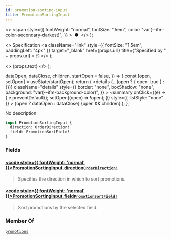 ```yaml
---
id: promotion-sorting-input
title: PromotionSortingInput
---
```


  <>
    <span
      style={{
        fontWeight: "normal",
        fontSize: ".5em",
        color: "var(--ifm-color-secondary-darkest)",
      }}
    >
      &nbsp;●&nbsp;
    </span>
  </>
);

  <>
    Specification
    <a
      className="link"
      style={{ fontSize: "1.5em", paddingLeft: "4px" }}
      target="\_blank"
      href={props.url}
      title={"Specified by " + props.url}
    >
      ⎘
    </a>
  </>
);

  <>
    <span className={props.class}>{props.text}</span>
  </>
);


  dataOpen,
  dataClose,
  children,
  startOpen = false,
}) => {
  const [open, setOpen] = useState(startOpen);
  return (
    <details
      {...(open ? { open: true } : {})}
      className="details"
      style={{
        border: "none",
        boxShadow: "none",
        background: "var(--ifm-background-color)",
      }}
    >
      <summary
        onClick={(e) => {
          e.preventDefault();
          setOpen((open) => !open);
        }}
        style={{ listStyle: "none" }}
      >
        {open ? dataOpen : dataClose}
      </summary>
      {open && children}
    </details>
  );
};

No description

```graphql
input PromotionSortingInput {
  direction: OrderDirection!
  field: PromotionSortField!
}
```

### Fields

#### [<code style={{ fontWeight: 'normal' }}>PromotionSortingInput.<b>direction</b></code>](#)<Bullet />[`OrderDirection!`](../../../api-reference/miscellaneous/enums/order-direction) <Badge class="badge badge--secondary" text="non-null"/> <Badge class="badge badge--secondary" text="enum"/> <Badge class="badge badge--secondary" text="miscellaneous"/>

> Specifies the direction in which to sort promotions.

#### [<code style={{ fontWeight: 'normal' }}>PromotionSortingInput.<b>field</b></code>](#)<Bullet />[`PromotionSortField!`](../../../api-reference/discounts/enums/promotion-sort-field) <Badge class="badge badge--secondary" text="non-null"/> <Badge class="badge badge--secondary" text="enum"/> <Badge class="badge badge--secondary" text="discounts"/>

> Sort promotions by the selected field.

### Member Of

[`promotions`](../../../api-reference/discounts/queries/promotions) <Badge class="badge badge--secondary" text="query"/>
